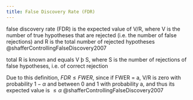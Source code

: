 ```yaml
---
title: False Discovery Rate (FDR)
---
```



false discovery rate (FDR) is the expected value of V/R, where V is the number of true hypotheses that are rejected (i.e. the number of false rejections) and R is the total number of rejected hypotheses @shafferControllingFalseDiscovery2007



total R is known and equals V þ S, where S is the number of rejections of false hypotheses, i.e. of correct rejection


Due to this definition, $FDR \leq FWER$, since if FWER = a, V/R is zero with probability $1 - \alpha$ and between 0 and 1 with probability a, and thus its expected value is $\leq \alpha$ @shafferControllingFalseDiscovery2007